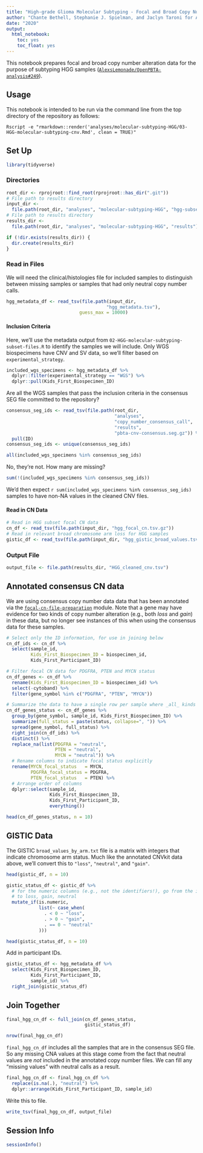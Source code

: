 ```yaml
---
title: "High-grade Glioma Molecular Subtyping - Focal and Broad Copy Number Alterations"
author: "Chante Bethell, Stephanie J. Spielman, and Jaclyn Taroni for ALSF CCDL"
date: "2020"
output:
  html_notebook:
    toc: yes
    toc_float: yes
---
```


This notebook prepares focal and broad copy number alteration data for the 
purpose of subtyping HGG samples 
([`AlexsLemonade/OpenPBTA-analysis#249`](https://github.com/AlexsLemonade/OpenPBTA-analysis/issues/249)).

## Usage

This notebook is intended to be run via the command line from the top directory
of the repository as follows:

`Rscript -e "rmarkdown::render('analyses/molecular-subtyping-HGG/03-HGG-molecular-subtyping-cnv.Rmd', clean = TRUE)"`

## Set Up

```r
library(tidyverse)
```

### Directories

```r
root_dir <- rprojroot::find_root(rprojroot::has_dir(".git"))
# File path to results directory
input_dir <-
  file.path(root_dir, "analyses", "molecular-subtyping-HGG", "hgg-subset")
# File path to results directory
results_dir <-
  file.path(root_dir, "analyses", "molecular-subtyping-HGG", "results")

if (!dir.exists(results_dir)) {
  dir.create(results_dir)
}
```

### Read in Files

We will need the clinical/histologies file for included samples to distinguish between missing samples or samples that had only neutral copy number calls.

```r
hgg_metadata_df <- read_tsv(file.path(input_dir,
                                     "hgg_metadata.tsv"), 
                           guess_max = 10000)
```

#### Inclusion Criteria

Here, we'll use the metadata output from  `02-HGG-molecular-subtyping-subset-files.R` to identify the samples we will include.
Only WGS biospecimens have CNV and SV data, so we'll filter based on `experimental_strategy`.

```r
included_wgs_specimens <- hgg_metadata_df %>%
  dplyr::filter(experimental_strategy == "WGS") %>%
  dplyr::pull(Kids_First_Biospecimen_ID)
```

Are all the WGS samples that pass the inclusion criteria in the consensus SEG file committed to the repository?

```r
consensus_seg_ids <- read_tsv(file.path(root_dir, 
                                        "analyses", 
                                        "copy_number_consensus_call",
                                        "results",
                                        "pbta-cnv-consensus.seg.gz")) %>%
  pull(ID)
consensus_seg_ids <- unique(consensus_seg_ids)
```

```r
all(included_wgs_specimens %in% consensus_seg_ids)
```

No, they're not.
How many are missing?

```r
sum(!(included_wgs_specimens %in% consensus_seg_ids))
```

We'd then expect `r sum(included_wgs_specimens %in% consensus_seg_ids)` samples to have non-NA values in the cleaned CNV files.

#### Read in CN Data

```r
# Read in HGG subset focal CN data
cn_df <- read_tsv(file.path(input_dir, "hgg_focal_cn.tsv.gz"))
# Read in relevant broad chromosome arm loss for HGG samples
gistic_df <- read_tsv(file.path(input_dir, "hgg_gistic_broad_values.tsv"))
```

### Output File

```r
output_file <- file.path(results_dir, "HGG_cleaned_cnv.tsv")
```

## Annotated consensus CN data

We are using consensus copy number data data that has been annotated via the [`focal-cn-file-preparation`](../focal-cn-file-preparation/) module.
Note that a gene may have evidence for two kinds of copy number alteration (e.g., both _loss_ and _gain_) in these data, but no longer see instances of this when using the consensus data for these samples.

```r
# Select only the ID information, for use in joining below
cn_df_ids <- cn_df %>%  
  select(sample_id,
         Kids_First_Biospecimen_ID = biospecimen_id,
         Kids_First_Participant_ID)

# Filter focal CN data for PDGFRA, PTEN and MYCN status
cn_df_genes <- cn_df %>%
  rename(Kids_First_Biospecimen_ID = biospecimen_id) %>%
  select(-cytoband) %>%
  filter(gene_symbol %in% c("PDGFRA", "PTEN", "MYCN"))

# Summarize the data to have a single row per sample where _all_ kinds of copy number alterations are present.
cn_df_genes_status <- cn_df_genes %>% 
  group_by(gene_symbol, sample_id, Kids_First_Biospecimen_ID) %>% 
  summarize(full_status = paste(status, collapse=", ")) %>% 
  spread(gene_symbol, full_status) %>% 
  right_join(cn_df_ids) %>%
  distinct() %>%
  replace_na(list(PDGFRA = "neutral", 
                  PTEN = "neutral", 
                  MYCN = "neutral")) %>% 
  # Rename columns to indicate focal status explicitly
  rename(MYCN_focal_status   = MYCN, 
         PDGFRA_focal_status = PDGFRA,
         PTEN_focal_status   = PTEN) %>%
  # Arrange order of columns
  dplyr::select(sample_id,
                Kids_First_Biospecimen_ID, 
                Kids_First_Participant_ID, 
                everything())

head(cn_df_genes_status, n = 10)
```

## GISTIC Data

The GISTIC `broad_values_by_arm.txt` file is a matrix with integers that indicate chromosome arm status. 
Much like the annotated CNVkit data above, we'll convert this to `"loss"`, `"neutral"`, and `"gain"`.

```r
head(gistic_df, n = 10) 
```

```r
gistic_status_df <- gistic_df %>%
  # for the numeric columns (e.g., not the identifiers!), go from the integers
  # to loss, gain, neutral
  mutate_if(is.numeric, 
            list(~ case_when(
              . < 0 ~ "loss",
              . > 0 ~ "gain",
              . == 0 ~ "neutral"
            )))

head(gistic_status_df, n = 10)
```

Add in participant IDs.

```r
gistic_status_df <- hgg_metadata_df %>% 
  select(Kids_First_Biospecimen_ID,
         Kids_First_Participant_ID,
         sample_id) %>%
  right_join(gistic_status_df)
```

## Join Together

```r
final_hgg_cn_df <- full_join(cn_df_genes_status,
                             gistic_status_df)

nrow(final_hgg_cn_df)
```

`final_hgg_cn_df` includes all the samples that are in the consensus SEG file.
So any missing CNA values at this stage come from the fact that neutral values are _not_ included in the annotated copy number files.
We can fill any "missing values" with neutral calls as a result.

```r
final_hgg_cn_df <- final_hgg_cn_df %>%
  replace(is.na(.), "neutral") %>%
  dplyr::arrange(Kids_First_Participant_ID, sample_id)
```

Write this to file.

```r
write_tsv(final_hgg_cn_df, output_file)
```

## Session Info

```r
sessionInfo()
```

